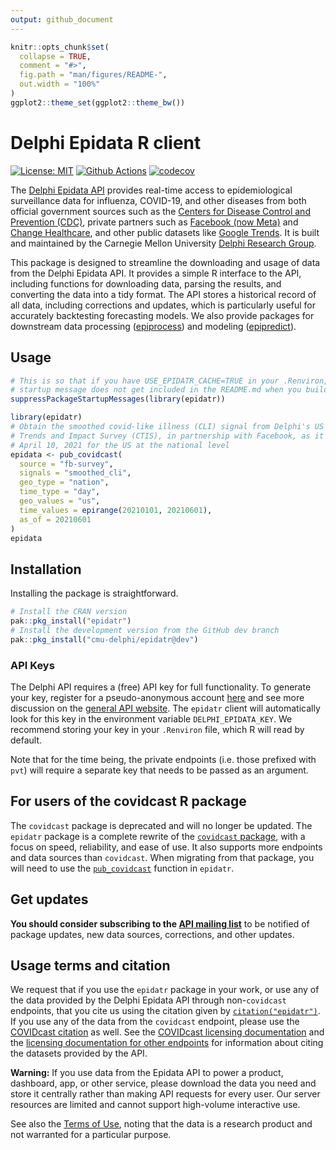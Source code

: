 ```yaml
---
output: github_document
---
```


<!-- README.md is generated from README.Rmd. Please edit that file -->

```r
knitr::opts_chunk$set(
  collapse = TRUE,
  comment = "#>",
  fig.path = "man/figures/README-",
  out.width = "100%"
)
ggplot2::theme_set(ggplot2::theme_bw())
```

# Delphi Epidata R client

<!-- badges: start -->
[![License: MIT][mit-image]][mit-url] [![Github Actions][github-actions-image]][github-actions-url]
[![codecov](https://codecov.io/gh/dsweber2/epidatr/branch/dev/graph/badge.svg?token=jVHL9eHZNZ)](https://app.codecov.io/gh/dsweber2/epidatr)
<!-- badges: end -->

The [Delphi Epidata API](https://cmu-delphi.github.io/delphi-epidata/) provides
real-time access to epidemiological surveillance data for influenza, COVID-19,
and other diseases from both official government sources such as the [Centers
for Disease Control and Prevention
(CDC)](https://www.cdc.gov/datastatistics/index.html), private partners such as
[Facebook (now
Meta)](https://delphi.cmu.edu/blog/2020/08/26/covid-19-symptom-surveys-through-facebook/)
and [Change Healthcare](https://www.changehealthcare.com/), and other public
datasets like [Google
Trends](https://console.cloud.google.com/marketplace/product/bigquery-public-datasets/covid19-search-trends).
It is built and maintained by the Carnegie Mellon University [Delphi Research
Group](https://delphi.cmu.edu/).

This package is designed to streamline the downloading and usage of data from
the Delphi Epidata API. It provides a simple R interface to the API, including
functions for downloading data, parsing the results, and converting the data
into a tidy format. The API stores a historical record of all data, including
corrections and updates, which is particularly useful for accurately backtesting
forecasting models. We also provide packages for downstream data processing
([epiprocess](https://github.com/cmu-delphi/epiprocess)) and modeling
([epipredict](https://github.com/cmu-delphi/epipredict)).

## Usage

```r
# This is so that if you have USE_EPIDATR_CACHE=TRUE in your .Renviron, the
# startup message does not get included in the README.md when you build this.
suppressPackageStartupMessages(library(epidatr))
```

```r
library(epidatr)
# Obtain the smoothed covid-like illness (CLI) signal from Delphi's US COVID-19
# Trends and Impact Survey (CTIS), in partnership with Facebook, as it was on
# April 10, 2021 for the US at the national level
epidata <- pub_covidcast(
  source = "fb-survey",
  signals = "smoothed_cli",
  geo_type = "nation",
  time_type = "day",
  geo_values = "us",
  time_values = epirange(20210101, 20210601),
  as_of = 20210601
)
epidata
```

## Installation

Installing the package is straightforward.

```R
# Install the CRAN version
pak::pkg_install("epidatr")
# Install the development version from the GitHub dev branch
pak::pkg_install("cmu-delphi/epidatr@dev")
```

### API Keys

The Delphi API requires a (free) API key for full functionality. To generate
your key, register for a pseudo-anonymous account
[here](https://api.delphi.cmu.edu/epidata/admin/registration_form) and see more
discussion on the [general API
website](https://cmu-delphi.github.io/delphi-epidata/api/api_keys.html). The
`epidatr` client will automatically look for this key in the environment
variable `DELPHI_EPIDATA_KEY`. We recommend storing your key in your `.Renviron`
file, which R will read by default.

Note that for the time being, the private endpoints (i.e. those prefixed with
`pvt`) will require a separate key that needs to be passed as an argument.

## For users of the covidcast R package

The `covidcast` package is deprecated and will no longer be updated. The
`epidatr` package is a complete rewrite of the [`covidcast`
package](https://cmu-delphi.github.io/covidcast/covidcastR/), with a focus on
speed, reliability, and ease of use. It also supports more endpoints and data
sources than `covidcast`. When migrating from that package, you will need to use
the
[`pub_covidcast`](https://cmu-delphi.github.io/epidatr/reference/pub_covidcast.html)
function in `epidatr`.

## Get updates

**You should consider subscribing to the [API mailing list](https://lists.andrew.cmu.edu/mailman/listinfo/delphi-covidcast-api)** to be notified of package updates, new data sources, corrections, and other updates.

## Usage terms and citation

We request that if you use the `epidatr` package in your work, or use any of the data provided by the Delphi Epidata API through non-`covidcast` endpoints, that you cite us using the citation given by [`citation("epidatr")`](https://cmu-delphi.github.io/epidatr/dev/authors.html#citation). If you use any of the data from the `covidcast` endpoint, please use the [COVIDcast citation](https://cmu-delphi.github.io/covidcast/covidcastR/authors.html#citation) as well. See the [COVIDcast licensing documentation](https://cmu-delphi.github.io/delphi-epidata/api/covidcast_licensing.html) and the [licensing documentation for other endpoints](https://cmu-delphi.github.io/delphi-epidata/api/README.html#data-licensing) for information about citing the datasets provided by the API.

**Warning:** If you use data from the Epidata API to power a product, dashboard, app, or other service, please download the data you need and store it centrally rather than making API requests for every user. Our server resources are limited and cannot support high-volume interactive use.

See also the [Terms of Use](https://delphi.cmu.edu/covidcast/terms-of-use/), noting that the data is a research product and not warranted for a particular purpose.


[mit-image]: https://img.shields.io/badge/License-MIT-yellow.svg
[mit-url]: https://opensource.org/license/mit
[github-actions-image]: https://github.com/cmu-delphi/epidatr/workflows/ci/badge.svg
[github-actions-url]: https://github.com/cmu-delphi/epidatr/actions
